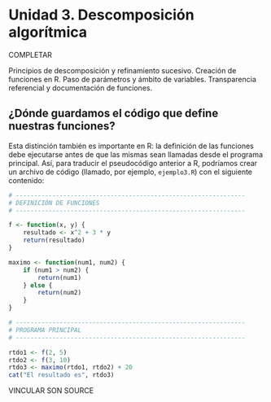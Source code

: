```{=latex}
\thispagestyle{primerapagina}
```

# Unidad 3. Descomposición algorítmica

::: {.presentacion-capitulo data-latex=""}
COMPLETAR

Principios de descomposición y refinamiento sucesivo. Creación de funciones en R. Paso de parámetros y ámbito de variables. Transparencia referencial y documentación de funciones.
:::





## ¿Dónde guardamos el código que define nuestras funciones?


Esta distinción también es importante en R: la definición de las funciones debe ejecutarse antes de que las mismas sean llamadas desde el programa principal. Así, para traducir el pseudocódigo anterior a R, podríamos crear un archivo de código (llamado, por ejemplo, `ejemplo3.R`) con el siguiente contenido:

```r
# ---------------------------------------------------------------
# DEFINICIÓN DE FUNCIONES
# ---------------------------------------------------------------

f <- function(x, y) {
	resultado <- x^2 + 3 * y
	return(resultado)
}

maximo <- function(num1, num2) {
	if (num1 > num2) {
		return(num1)
	} else {
		return(num2)
	}
}

# ---------------------------------------------------------------
# PROGRAMA PRINCIPAL
# ---------------------------------------------------------------

rtdo1 <- f(2, 5)
rtdo2 <- f(3, 10)
rtdo3 <- maximo(rtdo1, rtdo2) + 20
cat("El resultado es", rtdo3)
```

VINCULAR SON SOURCE


